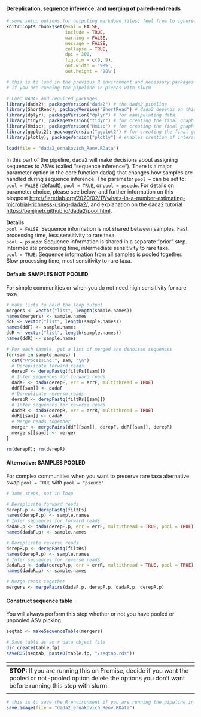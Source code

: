 #### Dereplication, sequence inference, and merging of paired-end reads

````r
# some setup options for outputing markdown files; feel free to ignore these
knitr::opts_chunk$set(eval = FALSE, 
                      include = TRUE, 
                      warning = FALSE, 
                      message = FALSE,
                      collapse = TRUE,
                      dpi = 300,
                      fig.dim = c(9, 9),
                      out.width = '98%',
                      out.height = '98%')
````



````r
# this is to load in the previous R environment and necessary packages
# if you are running the pipeline in pieces with slurm

# Load DADA2 and required packages
library(dada2); packageVersion("dada2") # the dada2 pipeline
library(ShortRead); packageVersion("ShortRead") # dada2 depends on this
library(dplyr); packageVersion("dplyr") # for manipulating data
library(tidyr); packageVersion("tidyr") # for creating the final graph at the end of the pipeline
library(Hmisc); packageVersion("Hmisc") # for creating the final graph at the end of the pipeline
library(ggplot2); packageVersion("ggplot2") # for creating the final graph at the end of the pipeline
library(plotly); packageVersion("plotly") # enables creation of interactive graphs, especially helpful for quality plots

load(file = "dada2_ernakovich_Renv.RData")
````


In this part of the pipeline, dada2 will make decisions about assigning sequences to ASVs (called "sequence inference"). There is a major parameter option in the core function dada() that changes how samples are handled during sequence inference. The parameter ```pool = ``` can be set to: ```pool = FALSE``` (default), ```pool = TRUE```, or ```pool = psuedo```. For details on parameter choice, please see below, and further information on this blogpost [http://fiererlab.org/2020/02/17/whats-in-a-number-estimating-microbial-richness-using-dada2/](http://fiererlab.org/2020/02/17/whats-in-a-number-estimating-microbial-richness-using-dada2/), and explanation on the dada2 tutorial [https://benjjneb.github.io/dada2/pool.html](https://benjjneb.github.io/dada2/pool.html).

**Details**   
```pool = FALSE```: Sequence information is not shared between samples. Fast processing time, less sensitivity to rare taxa.   
```pool = psuedo```: Sequence information is shared in a separate "prior" step. Intermediate processing time, intermediate sensitivity to rare taxa.   
```pool = TRUE```: Sequence information from all samples is pooled together. Slow processing time, most sensitivity to rare taxa.   

#### Default: SAMPLES NOT POOLED
For simple communities or when you do not need high sensitivity for rare taxa

````r
# make lists to hold the loop output
mergers <- vector("list", length(sample.names))
names(mergers) <- sample.names
ddF <- vector("list", length(sample.names))
names(ddF) <- sample.names
ddR <- vector("list", length(sample.names))
names(ddR) <- sample.names

# For each sample, get a list of merged and denoised sequences
for(sam in sample.names) {
  cat("Processing:", sam, "\n")
  # Dereplicate forward reads
  derepF <- derepFastq(filtFs[[sam]])
  # Infer sequences for forward reads
  dadaF <- dada(derepF, err = errF, multithread = TRUE)
  ddF[[sam]] <- dadaF
  # Dereplicate reverse reads
  derepR <- derepFastq(filtRs[[sam]])
  # Infer sequences for reverse reads
  dadaR <- dada(derepR, err = errR, multithread = TRUE)
  ddR[[sam]] <- dadaR
  # Merge reads together
  merger <- mergePairs(ddF[[sam]], derepF, ddR[[sam]], derepR)
  mergers[[sam]] <- merger
}

rm(derepF); rm(derepR)
````

#### Alternative: SAMPLES POOLED 
For complex communities when you want to preserve rare taxa
alternative: swap ```pool = TRUE``` with ```pool = "pseudo"```

````r
# same steps, not in loop

# Dereplicate forward reads
derepF.p <- derepFastq(filtFs)
names(derepF.p) <- sample.names
# Infer sequences for forward reads
dadaF.p <- dada(derepF.p, err = errF, multithread = TRUE, pool = TRUE)
names(dadaF.p) <- sample.names

# Dereplicate reverse reads
derepR.p <- derepFastq(filtRs)
names(derepR.p) <- sample.names
# Infer sequences for reverse reads
dadaR.p <- dada(derepR.p, err = errR, multithread = TRUE, pool = TRUE)
names(dadaR.p) <- sample.names

# Merge reads together
mergers <- mergePairs(dadaF.p, derepF.p, dadaR.p, derepR.p)
````

#### Construct sequence table
You will always perform this step whether or not you have pooled or unpooled ASV picking

````r
seqtab <- makeSequenceTable(mergers)

# Save table as an r data object file
dir.create(table.fp)
saveRDS(seqtab, paste0(table.fp, "/seqtab.rds"))
````

| <span> |
| :--- |
| **STOP:** If you are running this on Premise, decide if you want the pooled or not-pooled option delete  the options you don't want before running this step with slurm. |
| <span> |

````r
# this is to save the R environment if you are running the pipeline in pieces with slurm
save.image(file = "dada2_ernakovich_Renv.RData")
````

